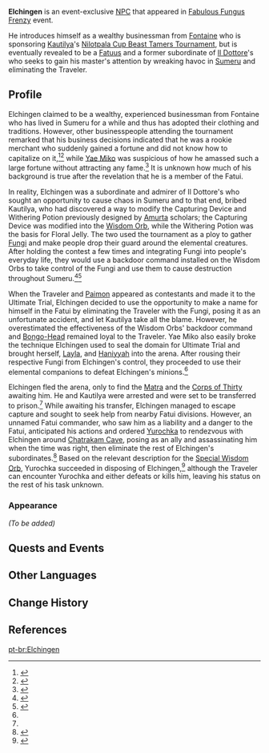 {{Character Infobox
|type             = Event NPC
|image            = NPC Elchingen.png
|deceased         = Killed by [[Yurochka]]
|region           = Fontaine
|location         = Sumeru
|affiliation      = Fatui
|title            = Rich Businessman
|title2           = Fatui Remnant Member

|ancestry         = <!-- Clan/family -->
|father           = 
|mother           = 
|spouse           = 
|sibling          = 
|child            = 
|relative         = 

|voiceEN          = 
|voiceCN          = 
|voiceJP          = 
}}
'''Elchingen''' is an event-exclusive [[NPC]] that appeared in [[Fabulous Fungus Frenzy]] event.

He introduces himself as a wealthy businessman from [[Fontaine]] who is sponsoring [[Kautilya]]'s [[Nilotpala Cup Beast Tamers Tournament]], but is eventually revealed to be a [[Fatuus]] and a former subordinate of [[Il Dottore]]'s who seeks to gain his master's attention by wreaking havoc in [[Sumeru]] and eliminating the Traveler.

==Profile==
Elchingen claimed to be a wealthy, experienced businessman from Fontaine who has lived in Sumeru for a while and thus has adopted their clothing and traditions. However, other businesspeople attending the tournament remarked that his business decisions indicated that he was a rookie merchant who suddenly gained a fortune and did not know how to capitalize on it,<ref>{{Ref/NPC|Jutta}}</ref><ref>{{Ref/NPC|Yanbei}}</ref> while [[Yae Miko]] was suspicious of how he amassed such a large fortune without attracting any fame.<ref>{{Ref/Quest|The Most Fantastic Tournament You've Never Heard Of?}}</ref> It is unknown how much of his background is true after the revelation that he is a member of the Fatui.

In reality, Elchingen was a subordinate and admirer of Il Dottore's who sought an opportunity to cause chaos in Sumeru and to that end, bribed Kautilya, who had discovered a way to modify the Capturing Device and Withering Potion previously designed by [[Amurta]] scholars; the Capturing Device was modified into the [[Wisdom Orb]], while the Withering Potion was the basis for Floral Jelly. The two used the tournament as a ploy to gather [[Fungus|Fungi]] and make people drop their guard around the elemental creatures. After holding the contest a few times and integrating Fungi into people's everyday life, they would use a backdoor command installed on the Wisdom Orbs to take control of the Fungi and use them to cause destruction throughout Sumeru.<ref name="Biggest Crisis">{{Ref/Quest|The Strongest Opponent! The Biggest Crisis!}}</ref><ref name="Missive">{{Ref/Item|Cyno's Missive}}</ref>

When the Traveler and [[Paimon]] appeared as contestants and made it to the Ultimate Trial, Elchingen decided to use the opportunity to make a name for himself in the Fatui by eliminating the Traveler with the Fungi, posing it as an unfortunate accident, and let Kautilya take all the blame. However, he overestimated the effectiveness of the Wisdom Orbs' backdoor command and [[Bongo-Head]] remained loyal to the Traveler. Yae Miko also easily broke the technique Elchingen used to seal the domain for Ultimate Trial and brought herself, [[Layla]], and [[Haniyyah]] into the arena. After rousing their respective Fungi from Elchingen's control, they proceeded to use their elemental companions to defeat Elchingen's minions.<ref name="Biggest Crisis" />

Elchingen fled the arena, only to find the [[Matra]] and the [[Corps of Thirty]] awaiting him. He and Kautilya were arrested and were set to be transferred to prison.<ref name="Missive" /> While awaiting his transfer, Elchingen managed to escape capture and sought to seek help from nearby Fatui divisions. However, an unnamed Fatui commander, who saw him as a liability and a danger to the Fatui, anticipated his actions and ordered [[Yurochka]] to rendezvous with Elchingen around [[Chatrakam Cave]], posing as an ally and assassinating him when the time was right, then eliminate the rest of Elchingen's subordinates.<ref name="Letter">{{Ref/Item|Mysterious Fatui Letter}}</ref> Based on the relevant description for the [[Special Wisdom Orb]], Yurochka succeeded in disposing of Elchingen,<ref>{{Ref/Item|Special Wisdom Orb|quote=If you look closely, you can even find [...] some blood. It seems that not only did someone snatch this, but that they might have met with some misfortune afterward...}}</ref> although the Traveler can encounter Yurochka and either defeats or kills him, leaving his status on the rest of his task unknown.

===Appearance===
''(To be added)''

==Quests and Events==
{{Quests and Events}}
<!--
==Trivia==
* 
-->
==Other Languages==
{{Other Languages
|default_hidden = 1
|en      = Elchingen
|zhs     = 埃尔欣根
|zhs_rm  = Āi'ěrxīn'gēn
|zht     = 埃爾欣根
|zht_rm  = Āi'ěrxīn'gēn
|ja      = エルヒンゲン
|ja_rm   = Eruhingen
|ko      = 엘힝겐
|es      = Elchingen
|fr      = Elchingen
|ru      = Эльхинген
|th      = Elchingen
|vi      = Elchingen
|de      = Elchingen
|id      = Elchingen
|pt      = Elchingen
|tr      = Elchingen
|it      = Elchingen
}}

==Change History==
{{Change History|3.2}}

==References==
{{Reflist}}

[[pt-br:Elchingen]]